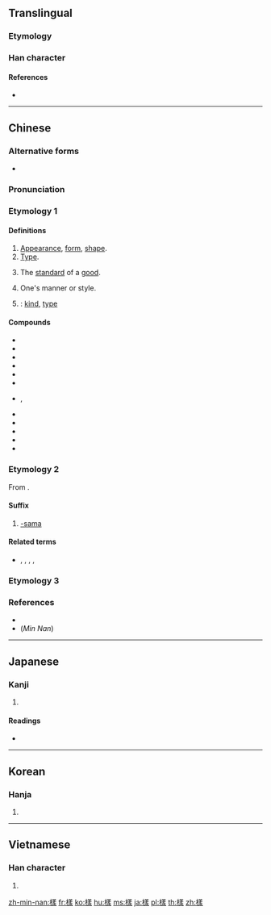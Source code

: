 {{also|样|様}}
==Translingual==
{{Han simplified forms|樣|様|样}}

===Etymology===
{{Han compound|木|羕|c1=s|c2=p|t1=wood|ls=psc}}

===Han character===
{{Han char|rn=75|rad=木|as=11|sn=15|four=48932|canj=DTGE|ids=⿰木羕}}

====References====
* {{Han ref|kx=0551.050|dkj=15457|dj=0939.060|hdz=21284.070|uh=6A23}}

----

==Chinese==
{{zh-forms|s=样}}

===Alternative forms===
* {{zh-l|様}}

===Pronunciation===
{{zh-pron
|m=yàng
|c=joeng6,joeng6-2
|h=pfs=ngióng/yong
|md=
|mn=iūⁿ/iōng
|w=
|mc=
|oc=y
|cat=n,pronoun,cls,suf
}}

===Etymology 1===
{{rfe|lang=zh}}

====Definitions====
{{zh-hanzi}}

# [[appearance|Appearance]], [[form]], [[shape]].
# [[Type]].
#: {{zh-l|各式各樣|(of) all kinds and sorts}}
# The [[standard]] of a [[good]].
#: {{zh-l|樣品|sample, specimen}}
# One's manner or style. <!--pronoun-->
#: {{zh-l|這樣}}
# {{non-gloss definition|Classifier}}: [[kind]], [[type]]

====Compounds====
* {{zh-l|樣板}}
* {{zh-l|樣板戲}}
* {{zh-l|樣本}}
* {{zh-l|樣稿}}
* {{zh-l|樣機}}
* {{zh-l|樣件}}
* {{zh-l|樣片}}, {{zh-l|样片兒}}
* {{zh-l|樣品}}
* {{zh-l|樣式}}
* {{zh-l|樣書}}
* {{zh-l|樣張}}
* {{zh-l|樣子}}

===Etymology 2===
From {{etyl|ja|zh}} {{m|ja|様|tr=-sama}}.

====Suffix====
{{head|zh|suffix}}

# {{cx|ACG|internet slang|lang=zh}} [[-sama]]

====Related terms====
* {{zh-l|桑|-san}}, {{zh-l|醬|-chan}}, {{zh-l|碳}}, {{zh-l|炭|-tan}}, {{zh-l|君|-kun}}

===Etymology 3===
{{zh-see|橡|v}}

===References===
* {{R:twedu|A02005}}
* (''Min Nan'') {{thcwd|11189}}

----

==Japanese==

===Kanji===
{{ja-kanji|grade=|rs=木11}}

# {{defn|lang=ja|sort=木11}}

====Readings====
* {{ja-readings|on=[[よう]] (yō), from [[やう]] (yau), [[しょう]] (shō)|kun=[[さま]] (sama), [[ざま]] (zama)}}

----

==Korean==

===Hanja===
{{ko-hanja|hangeul=[[양]], [[상]]|eumhun=모양|rv=yang, sang|mr=yang, sang|y=yang, sang}}

# {{defn|lang=ko|sort=木11}}

----

==Vietnamese==

===Han character===
{{vi-hantu|[[dạng]], [[dáng]], [[nhàng]]|rs=木11}}

# {{defn|lang=vi|sort=木11}}

[[zh-min-nan:樣]]
[[fr:樣]]
[[ko:樣]]
[[hu:樣]]
[[ms:樣]]
[[ja:樣]]
[[pl:樣]]
[[th:樣]]
[[zh:樣]]
